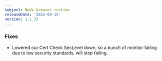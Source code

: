 ```yaml
---
subject: Node browser runtime
releaseDate: '2022-09-15'
version: 1.1.33
---
```


### Fixes
* Lowered our Cert Check SecLevel down, so a bunch of monitor failing due to low security standards, will stop failing.
